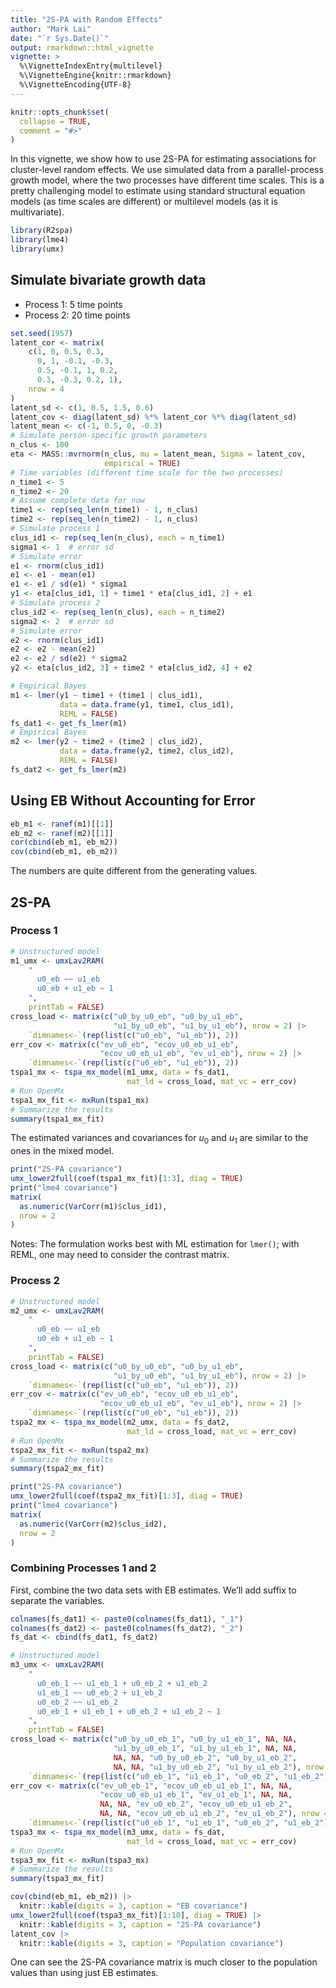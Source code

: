 ```yaml
---
title: "2S-PA with Random Effects"
author: "Mark Lai"
date: "`r Sys.Date()`"
output: rmarkdown::html_vignette
vignette: >
  %\VignetteIndexEntry{multilevel}
  %\VignetteEngine{knitr::rmarkdown}
  %\VignetteEncoding{UTF-8}
---
```


```r
knitr::opts_chunk$set(
  collapse = TRUE,
  comment = "#>"
)
```

In this vignette, we show how to use 2S-PA for estimating associations for cluster-level random effects. We use simulated data from a parallel-process growth model, where the two processes have different time scales. This is a pretty challenging model to estimate using standard structural equation models (as time scales are different) or multilevel models (as it is multivariate).

```r
library(R2spa)
library(lme4)
library(umx)
```

## Simulate bivariate growth data

- Process 1: 5 time points
- Process 2: 20 time points

```r
set.seed(1957)
latent_cor <- matrix(
    c(1, 0, 0.5, 0.3,
      0, 1, -0.1, -0.3,
      0.5, -0.1, 1, 0.2,
      0.3, -0.3, 0.2, 1),
    nrow = 4
)
latent_sd <- c(1, 0.5, 1.5, 0.6)
latent_cov <- diag(latent_sd) %*% latent_cor %*% diag(latent_sd)
latent_mean <- c(-1, 0.5, 0, -0.3)
# Simulate person-specific growth parameters
n_clus <- 100
eta <- MASS::mvrnorm(n_clus, mu = latent_mean, Sigma = latent_cov,
                     empirical = TRUE)
# Time variables (different time scale for the two processes)
n_time1 <- 5
n_time2 <- 20
# Assume complete data for now
time1 <- rep(seq_len(n_time1) - 1, n_clus)
time2 <- rep(seq_len(n_time2) - 1, n_clus)
# Simulate process 1
clus_id1 <- rep(seq_len(n_clus), each = n_time1)
sigma1 <- 1  # error sd
# Simulate error
e1 <- rnorm(clus_id1)
e1 <- e1 - mean(e1)
e1 <- e1 / sd(e1) * sigma1
y1 <- eta[clus_id1, 1] + time1 * eta[clus_id1, 2] + e1
# Simulate process 2
clus_id2 <- rep(seq_len(n_clus), each = n_time2)
sigma2 <- 2  # error sd
# Simulate error
e2 <- rnorm(clus_id1)
e2 <- e2 - mean(e2)
e2 <- e2 / sd(e2) * sigma2
y2 <- eta[clus_id2, 3] + time2 * eta[clus_id2, 4] + e2
```

```r
# Empirical Bayes
m1 <- lmer(y1 ~ time1 + (time1 | clus_id1),
           data = data.frame(y1, time1, clus_id1),
           REML = FALSE)
fs_dat1 <- get_fs_lmer(m1)
# Empirical Bayes
m2 <- lmer(y2 ~ time2 + (time2 | clus_id2),
           data = data.frame(y2, time2, clus_id2),
           REML = FALSE)
fs_dat2 <- get_fs_lmer(m2)
```

## Using EB Without Accounting for Error

```r
eb_m1 <- ranef(m1)[[1]]
eb_m2 <- ranef(m2)[[1]]
cor(cbind(eb_m1, eb_m2))
cov(cbind(eb_m1, eb_m2))
```

The numbers are quite different from the generating values.

## 2S-PA

### Process 1

```r
# Unstructured model
m1_umx <- umxLav2RAM(
    "
      u0_eb ~~ u1_eb
      u0_eb + u1_eb ~ 1
    ",
    printTab = FALSE)
cross_load <- matrix(c("u0_by_u0_eb", "u0_by_u1_eb",
                       "u1_by_u0_eb", "u1_by_u1_eb"), nrow = 2) |>
    `dimnames<-`(rep(list(c("u0_eb", "u1_eb")), 2))
err_cov <- matrix(c("ev_u0_eb", "ecov_u0_eb_u1_eb",
                    "ecov_u0_eb_u1_eb", "ev_u1_eb"), nrow = 2) |>
    `dimnames<-`(rep(list(c("u0_eb", "u1_eb")), 2))
tspa1_mx <- tspa_mx_model(m1_umx, data = fs_dat1,
                          mat_ld = cross_load, mat_vc = err_cov)
# Run OpenMx
tspa1_mx_fit <- mxRun(tspa1_mx)
# Summarize the results
summary(tspa1_mx_fit)
```

The estimated variances and covariances for $u_0$ and $u_1$ are similar to the ones in the mixed model.

```r
print("2S-PA covariance")
umx_lower2full(coef(tspa1_mx_fit)[1:3], diag = TRUE)
print("lme4 covariance")
matrix(
  as.numeric(VarCorr(m1)$clus_id1),
  nrow = 2
)
```

Notes: The formulation works best with ML estimation for `lmer()`; with REML, one may need to consider the contrast matrix.

<!-- For REML, 

$$
K' y = K' X \gamma + K' Z u + K' e,
$$
with K'X = 0. So

$$
K' y = K' Z u + K' e.
$$ -->

### Process 2

```r
# Unstructured model
m2_umx <- umxLav2RAM(
    "
      u0_eb ~~ u1_eb
      u0_eb + u1_eb ~ 1
    ",
    printTab = FALSE)
cross_load <- matrix(c("u0_by_u0_eb", "u0_by_u1_eb",
                       "u1_by_u0_eb", "u1_by_u1_eb"), nrow = 2) |>
    `dimnames<-`(rep(list(c("u0_eb", "u1_eb")), 2))
err_cov <- matrix(c("ev_u0_eb", "ecov_u0_eb_u1_eb",
                    "ecov_u0_eb_u1_eb", "ev_u1_eb"), nrow = 2) |>
    `dimnames<-`(rep(list(c("u0_eb", "u1_eb")), 2))
tspa2_mx <- tspa_mx_model(m2_umx, data = fs_dat2,
                          mat_ld = cross_load, mat_vc = err_cov)
# Run OpenMx
tspa2_mx_fit <- mxRun(tspa2_mx)
# Summarize the results
summary(tspa2_mx_fit)
```

```r
print("2S-PA covariance")
umx_lower2full(coef(tspa2_mx_fit)[1:3], diag = TRUE)
print("lme4 covariance")
matrix(
  as.numeric(VarCorr(m2)$clus_id2),
  nrow = 2
)
```

### Combining Processes 1 and 2

First, combine the two data sets with EB estimates. We'll add suffix to separate the variables.

```r
colnames(fs_dat1) <- paste0(colnames(fs_dat1), "_1")
colnames(fs_dat2) <- paste0(colnames(fs_dat2), "_2")
fs_dat <- cbind(fs_dat1, fs_dat2)
```

```r
# Unstructured model
m3_umx <- umxLav2RAM(
    "
      u0_eb_1 ~~ u1_eb_1 + u0_eb_2 + u1_eb_2
      u1_eb_1 ~~ u0_eb_2 + u1_eb_2
      u0_eb_2 ~~ u1_eb_2
      u0_eb_1 + u1_eb_1 + u0_eb_2 + u1_eb_2 ~ 1
    ",
    printTab = FALSE)
cross_load <- matrix(c("u0_by_u0_eb_1", "u0_by_u1_eb_1", NA, NA,
                       "u1_by_u0_eb_1", "u1_by_u1_eb_1", NA, NA,
                       NA, NA, "u0_by_u0_eb_2", "u0_by_u1_eb_2",
                       NA, NA, "u1_by_u0_eb_2", "u1_by_u1_eb_2"), nrow = 4) |>
    `dimnames<-`(rep(list(c("u0_eb_1", "u1_eb_1", "u0_eb_2", "u1_eb_2")), 2))
err_cov <- matrix(c("ev_u0_eb_1", "ecov_u0_eb_u1_eb_1", NA, NA,
                    "ecov_u0_eb_u1_eb_1", "ev_u1_eb_1", NA, NA,
                    NA, NA, "ev_u0_eb_2", "ecov_u0_eb_u1_eb_2",
                    NA, NA, "ecov_u0_eb_u1_eb_2", "ev_u1_eb_2"), nrow = 4) |>
    `dimnames<-`(rep(list(c("u0_eb_1", "u1_eb_1", "u0_eb_2", "u1_eb_2")), 2))
tspa3_mx <- tspa_mx_model(m3_umx, data = fs_dat,
                          mat_ld = cross_load, mat_vc = err_cov)
# Run OpenMx
tspa3_mx_fit <- mxRun(tspa3_mx)
# Summarize the results
summary(tspa3_mx_fit)
```

```r
cov(cbind(eb_m1, eb_m2)) |>
  knitr::kable(digits = 3, caption = "EB covariance")
umx_lower2full(coef(tspa3_mx_fit)[1:10], diag = TRUE) |>
  knitr::kable(digits = 3, caption = "2S-PA covariance")
latent_cov |>
  knitr::kable(digits = 3, caption = "Population covariance")
```

One can see the 2S-PA covariance matrix is much closer to the population values than using just EB estimates.
